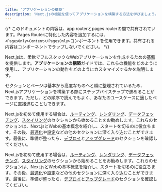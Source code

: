```yaml
---
title: 'アプリケーションの構築'
description: 'Next.jsの機能を使ってアプリケーションを構築する方法を学びましょう。'
---
```


{/* このドキュメントの内容は、app routerとpages routerの間で共有されています。Pages Routerに特化した内容を追加するには、`<PagesOnly>Content</PagesOnly>`コンポーネントを使用できます。共有される内容はコンポーネントでラップしないでください。 */}

Next.jsは、柔軟でフルスタックなWebアプリケーションを作成するための基盤を提供します。**アプリケーションの構築**ガイドでは、これらの機能をどのように使用し、アプリケーションの動作をどのようにカスタマイズするかを説明します。

セクションとページは基本から高度なものへと順に整理されているため、Next.jsアプリケーションを構築する際にステップバイステップで進めることができます。ただし、どの順序で読んでもよく、あなたのユースケースに適したページに直接進むこともできます。

<AppOnly>

Next.jsを初めて使用する場合は、[ルーティング](/docs/app/building-your-application/routing)、[レンダリング](/docs/app/building-your-application/rendering)、[データフェッチング](/docs/app/building-your-application/data-fetching)、[スタイリング](/docs/app/building-your-application/styling)のセクションから始めることをお勧めします。これらのセクションは、Next.jsとWebの基本概念を紹介し、スタートを切るのに役立ちます。その後、[最適化](/docs/app/building-your-application/optimizing)や[設定](/docs/app/building-your-application/configuring)などの他のセクションに深く入り込むことができます。最後に、準備が整ったら、[デプロイ](/docs/app/getting-started/deploying)と[アップグレード](/docs/app/guides/upgrading)のセクションを確認してください。

</AppOnly>

<PagesOnly>

Next.jsを初めて使用する場合は、[ルーティング](https://nextjs.org/docs/canary/pages/building-your-application/routing)、[レンダリング](https://nextjs.org/docs/canary/pages/building-your-application/rendering)、[データフェッチング](https://nextjs.org/docs/canary/pages/building-your-application/data-fetching)、[スタイリング](https://nextjs.org/docs/canary/pages/building-your-application/styling)のセクションから始めることをお勧めします。これらのセクションは、Next.jsとWebの基本概念を紹介し、スタートを切るのに役立ちます。その後、[最適化](https://nextjs.org/docs/canary/pages/building-your-application/optimizing)や[設定](https://nextjs.org/docs/canary/pages/building-your-application/configuring)などの他のセクションに深く入り込むことができます。最後に、準備が整ったら、[デプロイ](https://nextjs.org/docs/canary/pages/getting-started/deploying)と[アップグレード](https://nextjs.org/docs/canary/pages/guides/upgrading)のセクションを確認してください。

</PagesOnly>
